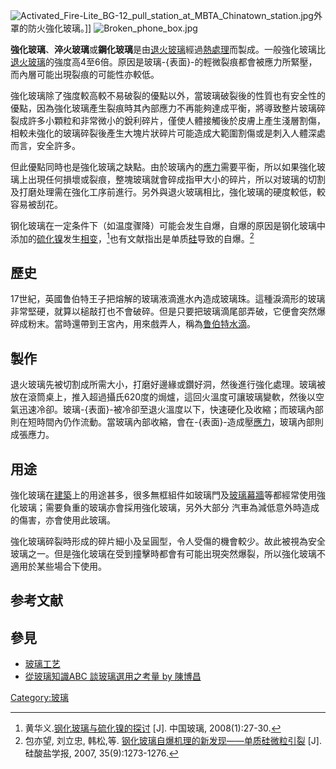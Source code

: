 [[File:Activated_Fire-Lite_BG-12_pull_station_at_MBTA_Chinatown_station.jpg|thumb]]外罩的防火強化玻璃。]]
[[File:Broken_phone_box.jpg|right]]

'''強化玻璃'''、'''淬火玻璃'''或'''鋼化玻璃'''是由[[退火玻璃|退火玻璃]]經過[[熱處理|熱處理]]而製成。一般強化玻璃比[[退火玻璃|退火玻璃]]的強度高4至6倍。原因是玻璃-{表面}-的輕微裂痕都會被應力所緊壓，而內層可能出現裂痕的可能性亦較低。

強化玻璃除了強度較高較不易破裂的優點以外，當玻璃破裂後的性質也有安全性的優點，因為強化玻璃產生裂痕時其內部應力不再能夠達成平衡，將導致整片玻璃碎裂成許多小顆粒和非常微小的銳利碎片，僅使人體接觸後於皮膚上產生淺層割傷，相較未強化的玻璃碎裂後產生大塊片狀碎片可能造成大範圍割傷或是刺入人體深處而言，安全許多。

但此優點同時也是強化玻璃之缺點。由於玻璃內的[[應力|應力]]需要平衡，所以如果強化玻璃上出現任何損壞或裂痕，整塊玻璃就會碎成指甲大小的碎片，所以对玻璃的切割及打磨处理需在強化工序前進行。另外與退火玻璃相比，強化玻璃的硬度較低，較容易被刮花。

钢化玻璃在一定条件下（如温度骤降）可能会发生自爆，自爆的原因是钢化玻璃中添加的[[硫化镍|硫化镍]]发生[[相变|相变]]，<ref>黄华义.[http://www.ixueshu.com/document/6f1ee5032df37794318947a18e7f9386.html 钢化玻璃与硫化镍的探讨] {{Wayback|url=http://www.ixueshu.com/document/6f1ee5032df37794318947a18e7f9386.html |date=20180709153905 }}[J]. 中国玻璃, 2008(1):27-30.</ref>也有文献指出是单质[[硅|硅]]导致的自爆。<ref>包亦望, 刘立忠, 韩松,等. [http://www.ixueshu.com/document/7b2cffe1724419c8.html 钢化玻璃自爆机理的新发现——单质硅微粒引裂] {{Wayback|url=http://www.ixueshu.com/document/7b2cffe1724419c8.html |date=20180709185024 }}[J]. 硅酸盐学报, 2007, 35(9):1273-1276.</ref>

== 歷史==
17世紀，英國鲁伯特王子把熔解的玻璃液滴進水內造成玻璃珠。這種淚滴形的玻璃非常堅硬，就算以槌敲打也不會破碎。但是只要把玻璃滴尾部弄破，它便會突然爆碎成粉末。當時還帶到王宮內，用來戲弄人，稱為[[鲁伯特水滴|鲁伯特水滴]]。

== 製作 ==
退火玻璃先被切割成所需大小，打磨好邊緣或鑽好洞，然後進行強化處理。玻璃被放在滾筒桌上，推入超過攝氏620度的焗爐，這回火溫度可讓玻璃變軟，然後以空氣迅速冷卻。玻璃-{表面}-被冷卻至退火溫度以下，快速硬化及收縮；而玻璃內部則在短時間內仍作流動。當玻璃內部收縮，會在-{表面}-造成壓[[應力|應力]]，玻璃內部則成張應力。

== 用途 ==
強化玻璃在[[建築|建築]]上的用途甚多，很多無框組件如玻璃門及[[玻璃幕牆|玻璃幕牆]]等都經常使用強化玻璃；需要負重的玻璃亦會採用強化玻璃，另外大部分
汽車為減低意外時造成的傷害，亦會使用此玻璃。

強化玻璃碎裂時形成的碎片細小及呈圓型，令人受傷的機會較少。故此被視為安全玻璃之一。但是強化玻璃在受到撞擊時都會有可能出現突然爆裂，所以強化玻璃不適用於某些場合下使用。

==参考文献==
{{reflist}}

== 參見 ==
* [[玻璃工艺|玻璃工艺]]
* [http://www.arch.net.tw/modern/month/299/299-2.htm 從玻璃知識ABC 談玻璃選用之考量 by 陳博昌] {{Wayback|url=http://www.arch.net.tw/modern/month/299/299-2.htm |date=20151019234322 }}

[[Category:玻璃|Category:玻璃]]